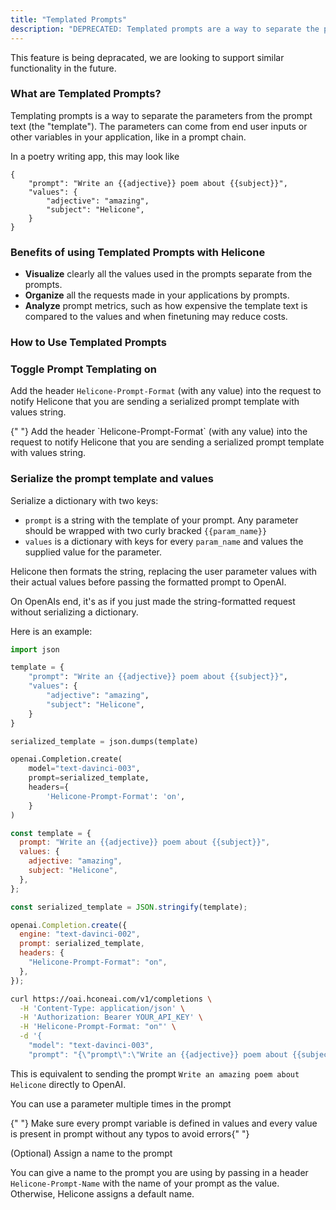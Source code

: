```yaml
---
title: "Templated Prompts"
description: "DEPRECATED: Templated prompts are a way to separate the parameters from the prompt text"
---
```


<Warning>

This feature is being depracated, we are looking to support similar functionality in the future.

</Warning>

### What are Templated Prompts?

Templating prompts is a way to separate the parameters from the prompt text (the "template"). The parameters can come from end user inputs or other variables in your application, like in a prompt chain.

In a poetry writing app, this may look like

```
{
    "prompt": "Write an {{adjective}} poem about {{subject}}",
    "values": {
        "adjective": "amazing",
        "subject": "Helicone",
    }
}
```

### Benefits of using Templated Prompts with Helicone

- **Visualize** clearly all the values used in the prompts separate from the prompts.
- **Organize** all the requests made in your applications by prompts.
- **Analyze** prompt metrics, such as how expensive the template text is compared to the values and when finetuning may reduce costs.

### How to Use Templated Prompts

### Toggle Prompt Templating on

Add the header `Helicone-Prompt-Format` (with any value) into the request to notify Helicone that you are sending a serialized prompt template with values string.

<Warning>
  {" "}
  Add the header `Helicone-Prompt-Format` (with any value) into the request to notify
  Helicone that you are sending a serialized prompt template with values string.
</Warning>

### Serialize the prompt template and values

Serialize a dictionary with two keys:

- `prompt` is a string with the template of your prompt. Any parameter should be wrapped with two curly bracked `{{param_name}}`
- `values` is a dictionary with keys for every `param_name` and values the supplied value for the parameter.

Helicone then formats the string, replacing the user parameter values with their actual values before passing the formatted prompt to OpenAI.

<Note>
  On OpenAIs end, it's as if you just made the string-formatted request without
  serializing a dictionary.
</Note>

Here is an example:

<CodeGroup>

```python Python
import json

template = {
    "prompt": "Write an {{adjective}} poem about {{subject}}",
    "values": {
        "adjective": "amazing",
        "subject": "Helicone",
    }
}

serialized_template = json.dumps(template)

openai.Completion.create(
    model="text-davinci-003",
    prompt=serialized_template,
    headers={
        'Helicone-Prompt-Format': 'on',
    }
)
```

```js Node.js
const template = {
  prompt: "Write an {{adjective}} poem about {{subject}}",
  values: {
    adjective: "amazing",
    subject: "Helicone",
  },
};

const serialized_template = JSON.stringify(template);

openai.Completion.create({
  engine: "text-davinci-002",
  prompt: serialized_template,
  headers: {
    "Helicone-Prompt-Format": "on",
  },
});
```

```bash Curl
curl https://oai.hconeai.com/v1/completions \
  -H 'Content-Type: application/json' \
  -H 'Authorization: Bearer YOUR_API_KEY' \
  -H 'Helicone-Prompt-Format: "on"' \
  -d '{
    "model": "text-davinci-003",
    "prompt": "{\"prompt\":\"Write an {{adjective}} poem about {{subject}}\",\"values\":{\"adjective\":\"amazing\",\"subject\":\"Helicone\"}}" }'
```

</CodeGroup>

This is equivalent to sending the prompt `Write an amazing poem about Helicone` directly to OpenAI.

<Info> You can use a parameter multiple times in the prompt </Info>

<Warning>
  {" "}
  Make sure every prompt variable is defined in values and every value is present
  in prompt without any typos to avoid errors{" "}
</Warning>

(Optional) Assign a name to the prompt

You can give a name to the prompt you are using by passing in a header `Helicone-Prompt-Name` with the name of your prompt as the value. Otherwise, Helicone assigns a default name.
